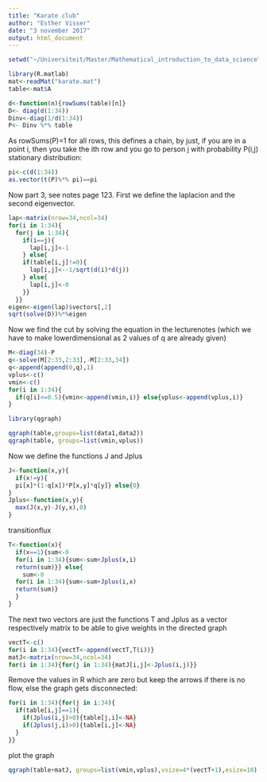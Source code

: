 ---
title: "Karate club"
author: "Esther Visser"
date: "3 november 2017"
output: html_document
---
```{r}
setwd("~/Universiteit/Master/Mathematical_introduction_to_data_science")
```

```{r}
library(R.matlab)
mat<-readMat("karate.mat")
table<-mat$A
```

```{r}
d<-function(n){rowSums(table)[n]}
D<- diag(d(1:34))
Dinv<-diag(1/d(1:34))
P<- Dinv %*% table
```
As rowSums(P)=1 for all rows, this defines a chain, by just, if you are in a point i, then you take the ith row and you go to person j with probability P(i,j)
stationary distribution:
```{r}
pi<-c(d(1:34))
as.vector(t(P)%*% pi)==pi
```
Now part 3, see notes page 123. First we define the laplacion and the second eigenvector.
```{r}
lap<-matrix(nrow=34,ncol=34)
for(i in 1:34){
  for(j in 1:34){
    if(i==j){
      lap[i,j]<-1
    } else{
    if(table[i,j]!=0){
      lap[i,j]<--1/sqrt(d(i)*d(j))
    } else{
      lap[i,j]<-0
    }}
  }}
eigen<-eigen(lap)$vectors[,2]
sqrt(solve(D))%*%eigen
```

Now we find the cut by solving the equation in the lecturenotes (which we have to make lowerdimensional as 2 values of q are already given)
```{r}
M<-diag(34)-P
q<-solve(M[2:33,2:33],-M[2:33,34])
q<-append(append(0,q),1)
vplus<-c()
vmin<-c()
for(i in 1:34){
  if(q[i]<=0.5){vmin<-append(vmin,i)} else{vplus<-append(vplus,i)}
}
```

```{r}
library(qgraph)
```
```{r}
qgraph(table,groups=list(data1,data2))
qgraph(table, groups=list(vmin,vplus))
```
Now we define the functions J and Jplus
```{r}
J<-function(x,y){
  if(x!=y){
  pi[x]*(1-q[x])*P[x,y]*q[y]} else{0}
}
Jplus<-function(x,y){
  max(J(x,y)-J(y,x),0)
}
```
transitionflux
```{r}
T<-function(x){
  if(x==1){sum<-0
  for(i in 1:34){sum<-sum+Jplus(x,i)
  return(sum)}} else{
    sum<-0
  for(i in 1:34){sum<-sum+Jplus(i,x)
  return(sum)}
  }
}
```
The next two vectors are just the functions T and Jplus as a vector respectively matrix to be able to give weights in the directed graph
```{r}
vectT<-c()
for(i in 1:34){vectT<-append(vectT,T(i))}
matJ<-matrix(nrow=34,ncol=34)
for(i in 1:34){for(j in 1:34){matJ[i,j]<-Jplus(i,j)}}
```
Remove the values in R which are zero but keep the arrows if there is no flow, else the graph gets disconnected:
```{r}
for(i in 1:34){for(j in i:34){
  if(table[i,j]==1){
    if(Jplus(i,j)>0){table[j,i]<-NA}
    if(Jplus(j,i)>0){table[i,j]<-NA}
  }
}}
```
plot the graph
```{r}
qgraph(table+matJ, groups=list(vmin,vplus),vsize=4*(vectT+1),esize=10)
```

